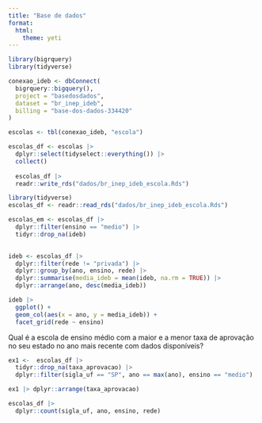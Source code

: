 ```yaml
---
title: "Base de dados"
format:
  html:
    theme: yeti
---
```


```r
library(bigrquery)
library(tidyverse)

conexao_ideb <- dbConnect(
  bigrquery::bigquery(),
  project = "basedosdados",
  dataset = "br_inep_ideb",
  billing = "base-dos-dados-334420"
)

escolas <- tbl(conexao_ideb, "escola")

escolas_df <- escolas |> 
  dplyr::select(tidyselect::everything()) |> 
  collect()
  
  escolas_df |> 
  readr::write_rds("dados/br_inep_ideb_escola.Rds")
```


```r
library(tidyverse)
escolas_df <- readr::read_rds("dados/br_inep_ideb_escola.Rds")
```


```r
escolas_em <- escolas_df |> 
  dplyr::filter(ensino == "medio") |>
  tidyr::drop_na(ideb)
  

ideb <- escolas_df |> 
  dplyr::filter(rede != "privada") |> 
  dplyr::group_by(ano, ensino, rede) |> 
  dplyr::summarise(media_ideb = mean(ideb, na.rm = TRUE)) |> 
  dplyr::arrange(ano, desc(media_ideb))

ideb |> 
  ggplot() +
  geom_col(aes(x = ano, y = media_ideb)) +
  facet_grid(rede ~ ensino)
```

Qual é a escola de ensino médio com a maior e a menor taxa de aprovação no seu estado no ano mais recente com dados disponíveis?

```r
ex1 <-  escolas_df |> 
  tidyr::drop_na(taxa_aprovacao) |> 
  dplyr::filter(sigla_uf == "SP", ano == max(ano), ensino == "medio") 

ex1 |> dplyr::arrange(taxa_aprovacao)
```

```r
escolas_df |> 
  dplyr::count(sigla_uf, ano, ensino, rede)
```

